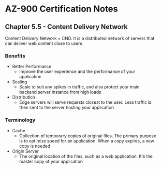 # AZ-900 Certification Notes
## Chapter 5.5 - Content Delivery Network

Content Delivery Network = CND. It is a distributed network of servers that can deliver web content close to users.

### Benefits
* Better Performance
	* Improve the user experience and the performance of your application
* Scaling
	* Scale to suit any spikes in traffic, and also protect your main backend server instance from high loads
* Distribution
	* Edge servers will serve requests closest to the user. Less traffic is then sent to the server hosting your application

### Terminology
* Cache
	* Collection of temporary copies of original files. The primary purpose is to optimize speed for an application. When a copy expires, a new copy is needed
* Origin Server
	* The original location of the files, such as a web application. It's the master copy of your application